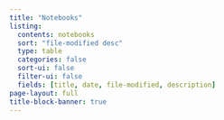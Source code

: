 ```yaml
---
title: "Notebooks"
listing:
  contents: notebooks
  sort: "file-modified desc"
  type: table
  categories: false
  sort-ui: false
  filter-ui: false
  fields: [title, date, file-modified, description]
page-layout: full
title-block-banner: true
---
```

